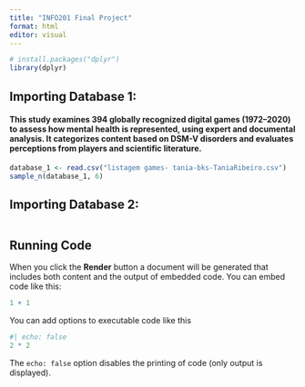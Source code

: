 ```yaml
---
title: "INFO201 Final Project"
format: html
editor: visual
---
```


```r
# install.packages("dplyr")
library(dplyr)
```

## Importing Database 1:

#### This study examines 394 globally recognized digital games (1972–2020) to assess how mental health is represented, using expert and documental analysis. It categorizes content based on DSM-V disorders and evaluates perceptions from players and scientific literature.

```r
database_1 <- read.csv("listagem games- tania-bks-TaniaRibeiro.csv")
sample_n(database_1, 6) 
```

## Importing Database 2:
```r

```


## Running Code

When you click the **Render** button a document will be generated that includes both content and the output of embedded code. You can embed code like this:

```r
1 + 1
```

You can add options to executable code like this

```r
#| echo: false
2 * 2
```

The `echo: false` option disables the printing of code (only output is displayed).
